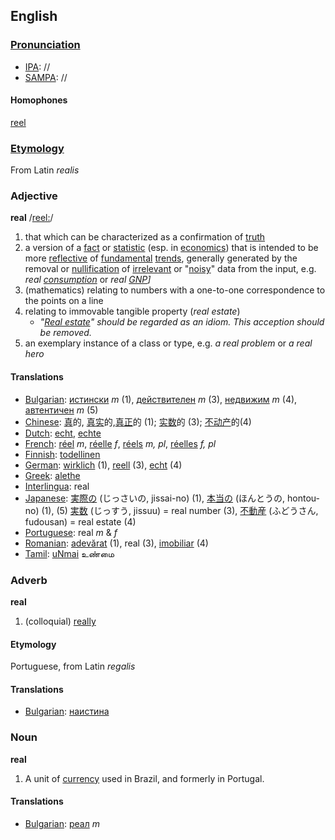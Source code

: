 == English ==
===[[Pronunciation]]===
*[[IPA]]: //
*[[SAMPA]]: //

====Homophones====
[[reel]]

===[[Etymology]]===
From Latin ''realis''

=== Adjective ===
'''real'''
/[[Pronunciation guide|reel:]]/

# that which can be characterized as a confirmation of [[truth]]
# a version of a [[fact]] or [[statistic]] (esp. in [[economics]]) that is intended to be more [[reflective]] of [[fundamental]] [[trends]], generally generated by the removal or [[nullification]] of [[irrelevant]] or "[[noisy]]" data from the input, e.g. <em>real [[consumption]]</em> or <em>real [[GNP]]]</em>
# (mathematics) relating to numbers with a one-to-one correspondence to the points on a line
# relating to immovable tangible property (''real estate'')
#*''"[[Real estate]]" should be regarded as an idiom. This acception should be removed.''
# an exemplary instance of a class or type, e.g. <em>a real problem</em> or <em>a real hero</em>

==== Translations ====
*[[Bulgarian]]: [[истински]] ''m'' (1), [[действителен]] ''m'' (3), [[недвижим]] ''m'' (4), [[автентичен]] ''m'' (5)
*[[Chinese]]: [[真]]的, [[真实]]的,[[真正]]的 (1); [[实数]]的 (3); [[不动产]]的(4)
*[[Dutch]]: [[echt]], [[echte]]
*[[French]]: [[réel]] ''m'', [[réelle]] ''f'', [[réels]] ''m, pl'', [[réelles]] ''f, pl''
*[[Finnish]]: [[todellinen]]
*[[German]]: [[wirklich]] (1), [[reell]] (3), [[echt]] (4)
*[[Greek]]: [[alethe]]
*[[Interlingua]]: real
*[[Japanese]]: [[実際]]の (じっさいの, jissai-no) (1), [[本当]]の (ほんとうの, hontou-no) (1), (5) [[実数]] (じっすう, jissuu) = real number (3), [[不動産]] (ふどうさん, fudousan) = real estate (4)
*[[Portuguese]]: real ''m'' & ''f''
*[[Romanian]]: [[adevărat]] (1), real (3), [[imobiliar]] (4)
*[[Tamil]]: [[uNmai]] உண்மை

=== Adverb ===
'''real'''

# (colloquial) [[really]]

====Etymology====

Portuguese, from Latin ''regalis''

====Translations====

* [[Bulgarian]]: [[наистина]]

=== Noun ===

'''real'''

# A unit of [[currency]] used in Brazil, and formerly in Portugal.

====Translations====

* [[Bulgarian]]: [[реал]] ''m''